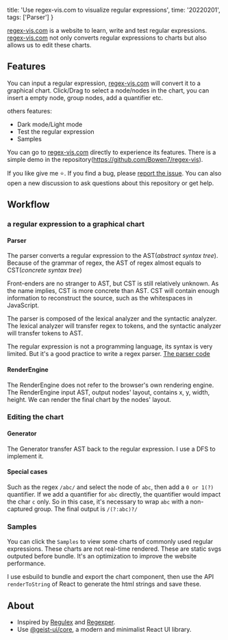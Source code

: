 
  title: 'Use regex-vis.com to visualize regular expressions',
  time: '20220201',
  tags: ['Parser']
}

[regex-vis.com](https://regex-vis.com) is a website to learn, write and test regular expressions.
[regex-vis.com](https://regex-vis.com) not only converts regular expressions to charts but also allows us to edit these charts.

## Features

You can input a regular expression, [regex-vis.com](https://regex-vis.com) will convert it to a graphical chart.
Click/Drag to select a node/nodes in the chart, you can insert a empty node, group nodes, add a quantifier etc.

others features:

- Dark mode/Light mode
- Test the regular expression
- Samples

You can go to [regex-vis.com](https://regex-vis.com) directly to experience its features.
There is a simple demo in the repository(https://github.com/Bowen7/regex-vis).

If you like give me ⭐.
If you find a bug, please [report the issue](https://github.com/Bowen7/regex-vis/issues).
You can also open a new discussion to ask questions about this repository or get help.

## Workflow

### a regular expression to a graphical chart

#### Parser

The parser converts a regular expression to the AST(_abstract syntax tree_). Because of the grammar of regex, the AST of regex almost equals to CST(_concrete syntax tree_)

Front-enders are no stranger to AST, but CST is still relatively unknown.
As the name implies, CST is more concrete than AST.
CST will contain enough information to reconstruct the source, such as the whitespaces in JavaScript.

The parser is composed of the lexical analyzer and the syntactic analyzer.
The lexical analyzer will transfer regex to tokens, and the syntactic analyzer will transfer tokens to AST.

The regular expression is not a programming language, its syntax is very limited.
But it's a good practice to write a regex parser.
[The parser code](https://github.com/Bowen7/regex-vis/tree/prod/src/parser)

#### RenderEngine

The RenderEngine does not refer to the browser's own rendering engine.
The RenderEngine input AST, output nodes' layout, contains x, y, width, height.
We can render the final chart by the nodes' layout.

### Editing the chart

#### Generator

The Generator transfer AST back to the regular expression. I use a DFS to implement it.

#### Special cases

Such as the regex `/abc/` and select the node of `abc`, then add a `0 or 1(?)` quantifier.
If we add a quantifier for `abc` directly, the quantifier would impact the char `c` only.
So in this case, it's necessary to wrap `abc` with a non-captured group.
The final output is `/(?:abc)?/`

### Samples

You can click the `Samples` to view some charts of commonly used regular expressions.
These charts are not real-time rendered. These are static svgs outputed before bundle.
It's an optimization to improve the website performance.

I use esbuild to bundle and export the chart component, then use the API `renderToString` of React to generate the html strings and save these.

## About

- Inspired by [Regulex](https://jex.im/regulex/) and [Regexper](https://regexper.com/).
- Use [@geist-ui/core](https://github.com/geist-org/geist-ui), a modern and minimalist React UI library.

